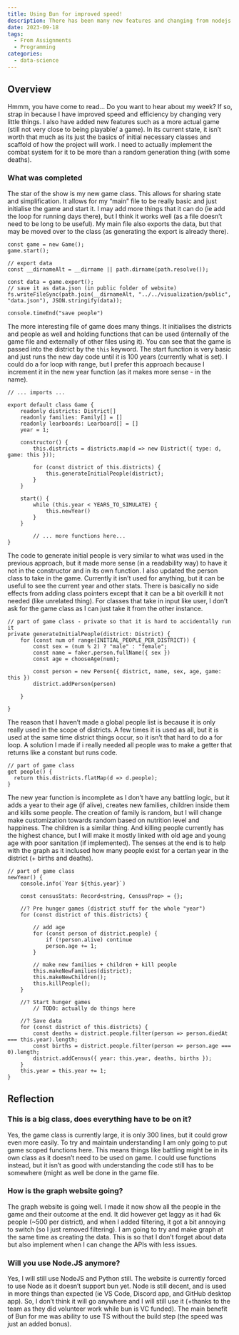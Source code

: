 ```yaml
---
title: Using Bun for improved speed!
description: There has been many new features and changing from nodejs to bun greatly improved speed.
date: 2023-09-18
tags:
  - From Assignments
  - Programming
categories:
  - data-science
---
```


## Overview

Hmmm, you have come to read… Do you want to hear about my week? If so, strap in because I have improved speed and efficiency by changing very little things. I also have added new features such as a more actual game (still not very close to being playable/ a game). In its current state, it isn’t worth that much as its just the basics of initial necessary classes and scaffold of how the project will work. I need to actually implement the combat system for it to be more than a random generation thing (with some deaths).

### What was completed

The star of the show is my new game class. This allows for sharing state and simplification. It allows for my “main” file to be really basic and just initialise the game and start it. I may add more things that it can do (ie add the loop for running days there), but I think it works well (as a file doesn’t need to be long to be useful). My main file also exports the data, but that may be moved over to the class (as generating the export is already there). 

```tsx
const game = new Game();
game.start();

// export data
const __dirnameAlt = __dirname || path.dirname(path.resolve());

const data = game.export();
// save it as data.json (in public folder of website)
fs.writeFileSync(path.join(__dirnameAlt, "../../visualization/public", "data.json"), JSON.stringify(data));

console.timeEnd("save people")
```

The more interesting file of game does many things. It initialises the districts and people as well and holding functions that can be used (internally of the game file and externally of other files using it). You can see that the game is passed into the district by the `this` keyword. The start function is very basic and just runs the new day code until it is 100 years (currently what is set). I could do a for loop with range, but I prefer this approach because I increment it in the new year function (as it makes more sense - in the name).

```tsx
// ... imports ...

export default class Game {
    readonly districts: District[]
    readonly families: Family[] = []
    readonly learboards: Learboard[] = []
    year = 1;

    constructor() {
        this.districts = districts.map(d => new District({ type: d, game: this }));

        for (const district of this.districts) {
            this.generateInitialPeople(district);
        }
    }

    start() {
        while (this.year < YEARS_TO_SIMULATE) {
            this.newYear()
        }
    }

		// ... more functions here...
}
```

The code to generate initial people is very similar to what was used in the previous approach, but it made more sense (in a readability way) to have it not in the constructor and in its own function. I also updated the person class to take in the game. Currently it isn’t used for anything, but it can be useful to see the current year and other stats. There is basically no side effects from adding class pointers except that it can be a bit overkill it not needed (like unrelated thing). For classes that take in input like user, I don’t ask for the game class as I can just take it from the other instance. 

```tsx
// part of game class - private so that it is hard to accidentally run it
private generateInitialPeople(district: District) {
    for (const num of range(INITIAL_PEOPLE_PER_DISTRICT)) {
        const sex = (num % 2) ? "male" : "female";
        const name = faker.person.fullName({ sex })
        const age = chooseAge(num);

        const person = new Person({ district, name, sex, age, game: this })
        district.addPerson(person)

    }

}
```

The reason that I haven’t made a global people list is because it is only really used in the scope of districts. A few times it is used as all, but it is used at the same time district things occur, so it isn’t that hard to do a for loop. A solution I made if i really needed all people was to make a getter that returns like a constant but runs code.

```tsx
// part of game class    
get people() {
  return this.districts.flatMap(d => d.people);
}
```

The new year function is incomplete as I don’t have any battling logic, but it adds a year to their age (if alive), creates new families, children inside them and kills some people. The creation of family is random, but I will change make customization towards random based on nutrition level and happiness. The children is a similar thing. And killing people currently has the highest chance, but I will make it mostly linked with old age and young age with poor sanitation (if implemented). The senses at the end is to help with the graph as it inclused how many people exist for a certan year in the district (+ births and deaths).

```tsx
// part of game class    
newYear() {
    console.info(`Year ${this.year}`)

    const censusStats: Record<string, CensusProp> = {};

    //? Pre hunger games (district stuff for the whole "year")
    for (const district of this.districts) {

        // add age
        for (const person of district.people) {
            if (!person.alive) continue
            person.age += 1;
        }

        // make new families + children + kill people
        this.makeNewFamilies(district);
        this.makeNewChildren();
        this.killPeople();
    }

    //? Start hunger games
		// TODO: actually do things here	

    //? Save data
    for (const district of this.districts) {
        const deaths = district.people.filter(person => person.diedAt === this.year).length;
        const births = district.people.filter(person => person.age === 0).length;
        district.addCensus({ year: this.year, deaths, births });
    }
    this.year = this.year += 1;
}

```

## Reflection

### This is a big class, does everything have to be on it?

Yes, the game class is currently large, it is only 300 lines, but it could grow even more easily. To try and maintain understanding I am only going to put game scoped functions here. This means things like battling might be in its own class as it doesn’t need to be used on game. I could use functions instead, but it isn’t as good with understanding the code still has to be somewhere (might as well be done in the game file.

### How is the graph website going?

The graph website is going well. I made it now show all the people in the game and their outcome at the end. It did however get laggy as it had 6k people (~500 per district), and when I added filtering, it got a bit annoying to switch (so I just removed filtering). I am going to try and make graph at the same time as creating the data. This is so that I don’t forget about data but also implement when I can change the APIs with less issues.

### Will you use Node.JS anymore?

Yes, I will still use NodeJS and Python still. The website is currently forced to use Node as it doesn’t support bun yet. Node is still decent, and is used in more things than expected (ie VS Code, Discord app, and GitHub desktop app). So, I don’t think it will go anywhere and I will still use it (+thanks to the team as they did volunteer work while bun is VC funded). The main benefit of Bun for me was ability to use TS without the build step (the speed was just an added bonus).
